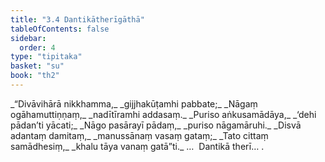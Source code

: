 ```yaml
---
title: "3.4 Dantikātherīgāthā"
tableOfContents: false
sidebar:
  order: 4
type: "tipitaka"
basket: "su"
book: "th2"
---
```



<DynamicBreadcrumb />

<Division number="48" book="th2" bookNo="19" page="385">

<Paragraph number="82" type="verses" book="th2">
_“Divāvihārā nikkhamma,_  
_gijjhakūṭamhi pabbate;_  
_Nāgaṃ ogāhamuttiṇṇaṃ,_  
_nadītīramhi addasaṃ._  

</Paragraph>

</Division>
<Division number="49" book="th2" bookNo="19" page="385">

<Paragraph number="83" type="verses" book="th2">
_Puriso aṅkusamādāya,_  
_‘dehi pādan’ti yācati;_  
_Nāgo pasārayī pādaṃ,_  
_puriso nāgamāruhi._  

</Paragraph>

</Division>
<Division number="50" book="th2" bookNo="19" page="385">

<Paragraph number="84" type="verses" book="th2">
_Disvā adantaṃ damitaṃ,_  
_manussānaṃ vasaṃ gataṃ;_  
_Tato cittaṃ samādhesiṃ,_  
_khalu tāya vanaṃ gatā”ti._  


</Paragraph>
</Division>

<Paragraph number="85" type="center" book="th2">
…  Dantikā therī… .
</Paragraph>